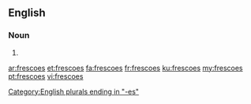 ==English==

===Noun===
{{head|en|plural}}

# {{plural of|fresco|lang=en|nocat=1}}

[[Category:English plurals ending in "-es"]]

[[ar:frescoes]]
[[et:frescoes]]
[[fa:frescoes]]
[[fr:frescoes]]
[[ku:frescoes]]
[[my:frescoes]]
[[pt:frescoes]]
[[vi:frescoes]]